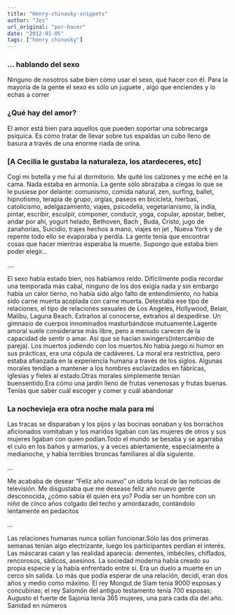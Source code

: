 ```yaml
---
title: "Henry-chinasky-snippets"
author: "Jes"
url_original: "por-hacer"
date: "2012-01-05"
tags: ["henry chinasky"]
---
```


### … hablando del sexo

Ninguno de nosotros sabe bien cómo usar el sexo, qué hacer con él. Para la
mayoría de la gente el sexo es sólo un juguete , algo que enciendes y lo echas a
correr

### ¿Qué hay del amor?

El amor está bien para aquellos que pueden soportar una sobrecarga psíquica. Es
cómo tratar de llevar sobre tus espaldas un cubo lleno de basura a través de una
enorme riada de orina.

### [A Cecilia le gustaba la naturaleza, los atardeceres, etc]

Cogí mi botella y me fui al dormitorio. Me quité los calzones y me eché en la
cama. Nada estaba en armonía. La gente sólo abrazaba a ciegas lo que se le
pusiese por delante: comunismo, comida natural, zen, surfing, ballet,
hipnotismo, terapia de grupo, orgías, paseos en bicicleta, hierbas, catolicismo,
adelgazamiento, viajes, psicodelia, vegetarianismo, la india, pintar, escribir,
esculpir, componer, conducir, yoga, copular, apostar, beber, andar por ahí,
yogurt helado, Bethoven, Bach , Buda, Cristo, jugo de zanahorias, Suicidio,
trajes hechos a mano, viajes en jet , Nueva York y de repente todo ello se
evaporaba y perdía. La gente tenía que encontrar cosas que hacer mientras
esperaba la muerte. Supongo que estaba bien poder elegir…

….

El sexo había estado bien, nos habíamos reído. Difícilmente podía recordar una
temporada más cabal, ninguno de los dos exigía nada y sin embargo había un calor
tierno, no había sido algo falto de entendimiento, no había sido carne muerta
acoplada con carne muerta. Detestaba ese tipo de relaciones, el tipo de
relaciones sexuales de Los Angeles, Hollywood, Belair, Malibu, Laguna Beach.
Extraños al conocerse, extraños al despedirse. Un gimnasio de cuerpos
innominados masturbándose mutuamente.Lagente amoral suele considerarse más
libre, pero a menudo carecen de la capacidad de sentir o amar. Así que se hacían
swingers(intercambio de pareja). Los muertos jodiendo con los muertos.No había
juego ni humor en sus prácticas, era una cópula de cadáveres. La moral era
restrictiva, pero estaba afianzada en la experiencia humana a través de los
siglos. Algunas morales tendían a mantener a los hombres esclavizados en
fábricas, iglesias y fieles al estado.Otras morales simplemente tenían
buensentido.Era cómo una jardín lleno de frutas venenosas y frutas buenas.
Tenías que saber cuál escoger y comer y cuál abandonar

### La nochevieja era otra noche mala para mí

Las tracas se disparaban y los pijos y las bocinas sonaban y los borrachos
aficionados vomitaban y los maridos ligaban con las mujeres de otros y sus
mujeres ligaban con quien podían.Todo el mundo se besaba y se agarraba el culo
en los baños y armarios, y a veces abiertamente, especialmente a medianoche, y
había terribles broncas familiares al día siguiente.

…

Me acababa de desear “Feliz año nuevo” un idiota local de las noticias de
televisión. Me disgustaba que me desease feliz año nuevo gente desconocida,
¿cómo sabía él quien era yo? Podía ser un hombre con un niño de cinco años
colgado del techo y amordazado, contándolo lentamente en pedacitos

…

Las relaciones humanas nunca solían funcionar.Sólo las dos primeras semanas
tenían  algo electrizante, luego los participantes perdían el interés. Las
máscaras caían y las realidad aparecía: dementes, imbéciles, chiflados,
rencorosos, sádicos, asesinos. La sociedad moderna había creado su propia
especie y la había enfrentado entre sí. Era un duelo a muerte en un cerco sin
salida. Lo más que podía esperar de una relación, decidí, eran dos años y medio
como máximo. El rey Mongut de Siam tenía 9000 esposas y concubinas; el rey
Salomón del antiguo testamento tenía 700 esposas; Augusto el fuerte de Sajonia
tenía 365 mujeres, una para cada día del año. Sanidad en números
